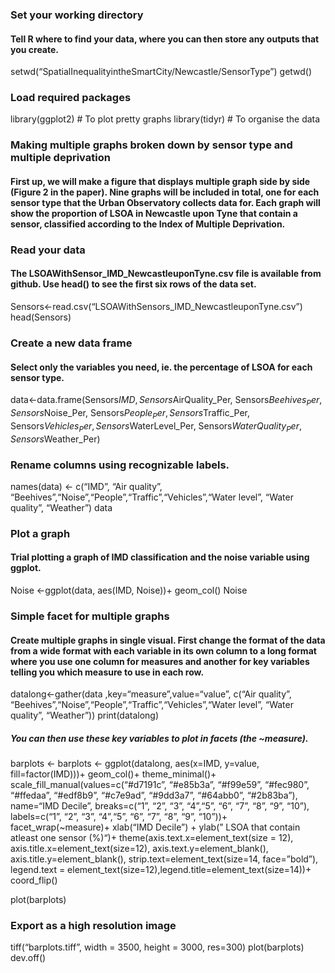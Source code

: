 ### Set your working directory
#### Tell R where to find your data, where you can then store any outputs that you create. 
setwd("SpatialInequalityintheSmartCity/Newcastle/SensorType")
getwd()

### Load required packages
library(ggplot2) # To plot pretty graphs
library(tidyr) # To organise the data

### Making multiple graphs broken down by sensor type and multiple deprivation
#### First up, we will make a figure that displays multiple graph side by side (Figure 2 in the paper). Nine graphs will be included in total, one for each sensor type that the Urban Observatory collects data for. Each graph will show the proportion of LSOA in Newcastle upon Tyne that contain a sensor, classified according to the Index of Multiple Deprivation. 

### Read your data
#### The LSOAWithSensor_IMD_NewcastleuponTyne.csv file is available from github. Use head() to see the first six rows of the data set. 
Sensors<-read.csv("LSOAWithSensors_IMD_NewcastleuponTyne.csv")
head(Sensors)

### Create a new data frame 
#### Select only the variables you need, ie. the percentage of LSOA for each sensor type.
data<-data.frame(Sensors$IMD, Sensors$AirQuality_Per, Sensors$Beehives_Per, Sensors$Noise_Per, Sensors$People_Per, Sensors$Traffic_Per, Sensors$Vehicles_Per, Sensors$WaterLevel_Per, Sensors$WaterQuality_Per, Sensors$Weather_Per)

### Rename columns using recognizable labels.
names(data) <- c("IMD", "Air quality", "Beehives","Noise","People","Traffic","Vehicles","Water level", "Water quality", "Weather")
data

### Plot a graph 
#### Trial plotting a graph of IMD classification and the noise variable using ggplot.
Noise <-ggplot(data, aes(IMD, Noise))+
  geom_col()
Noise

### Simple facet for multiple graphs
#### Create multiple graphs in single visual. First change the format of the data from a wide format with each variable in its own column to a long format where you use one column for measures and another for key variables telling you which measure to use in each row.
datalong<-gather(data ,key="measure",value="value", c("Air quality", "Beehives","Noise","People","Traffic","Vehicles","Water level", "Water quality", "Weather"))
print(datalong)

##### You can then use these key variables to plot in facets (the ~measure).
barplots <- barplots <- ggplot(datalong, aes(x=IMD, y=value, fill=factor(IMD)))+ 
  geom_col()+
  theme_minimal()+
  scale_fill_manual(values=c("#d7191c", "#e85b3a", "#f99e59", "#fec980", "#ffedaa", "#edf8b9", "#c7e9ad", "#9dd3a7", "#64abb0", "#2b83ba"), 
                    name="IMD Decile",
                    breaks=c("1", "2", "3", "4","5", "6", "7", "8", "9", "10"),
                    labels=c("1", "2", "3", "4","5", "6", "7", "8", "9", "10"))+
  facet_wrap(~measure)+
  xlab("IMD Decile") + ylab("
                            LSOA that contain atleast one sensor (%)")+
  theme(axis.text.x=element_text(size = 12), axis.title.x=element_text(size=12), 
        axis.text.y=element_blank(), axis.title.y=element_blank(),
        strip.text=element_text(size=14, face="bold"),
        legend.text = element_text(size=12),legend.title=element_text(size=14))+
  coord_flip()

plot(barplots)

### Export as a high resolution image
tiff("barplots.tiff", width = 3500, height = 3000, res=300)
plot(barplots)
dev.off()
